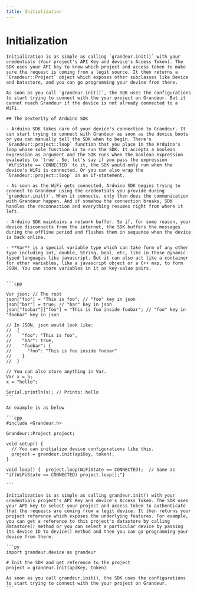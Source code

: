 ```yaml
---
title: Initialization
---
```

# Initialization


<Tabs group="tab-group-test">

  <Item value="arduino" label="Arduino">

    Initialization is as simple as calling `grandeur.init()` with your credentials (Your project's API Key and device's Access Token). The SDK uses your API key to know which project and access token to make sure the request is coming from a legit source. It then returns a `Grandeur::Project` object which exposes other subclasses like Device and Datastore, and you can go programming your device from there.

    As soon as you call `grandeur.init()`, the SDK uses the configurations to start trying to connect with the your project on Grandeur. But it cannot reach Grandeur if the device is not already connected to a WiFi.

    ## The Dexterity of Arduino SDK

    - Arduino SDK takes care of your device's connection to Grandeur. It can start trying to connect with Grandeur as soon as the device boots or you can manually tell the SDK when to begin. There's `Grandeur::project::loop` function that you place in the Arduino's loop whose sole function is to run the SDK. It accepts a boolean expression as argument and the SDK runs when the boolean expression evaluates to `true`. So, let's say if you pass the expression `WiFiState == CONNECTED` to it, the SDK would only run when the device's WiFi is connected. Or you can also wrap the `Grandeur::project::loop` in an if-statement.

    - As soon as the WiFi gets connected, Arduino SDK begins trying to connect to Grandeur using the credentials you provide during `grandeur.init()`. When it connects, only then does the communication with Grandeur happen. And if somehow the connection breaks, SDK handles the reconnection and everything resumes right from where it left.

    - Arduino SDK maintains a network buffer. So if, for some reason, your device disconnects from the internet, the SDK buffers the messages during the offline period and flushes them in sequence when the device is back online.

    - **Var** is a special variable type which can take form of any other type including int, double, String, bool, etc, like in those dynamic typed languages like javascript. But it can also act like a container for other variables, like a javascript object or a C++ map, to form JSON. You can store variables in it as key-value pairs. 


    ```cpp

    Var json; // The root
    json["foo"] = "This is foo"; // "foo" key in json
    json["bar"] = true; // "bar" key in json
    json["foobar"]["foo"] = "This is foo inside foobar"; // "foo" key in "foobar" key in json

    // In JSON, json would look like:
    //  {
    //    "foo": "This is foo",
    //    "bar": true,
    //    "foobar": {
    //      "foo": "This is foo inside foobar"
    //    }
    //  }

    // You can also store anything in Var.
    Var x = 5;
    x = "hello";

    Serial.println(x); // Prints: hello
    ```

    An example is as below
    
    ```cpp
    #include <Grandeur.h>

    Grandeur::Project project;

    void setup() {
      // You can initialize device configurations like this.
      project = grandeur.init(apiKey, token);
    }

    void loop() {  project.loop(WiFiState == CONNECTED);  // Same as "if(WiFiState == CONNECTED) project.loop();"}

    ```

  </Item>

  <Item value="py" label="Py">

    Initialization is as simple as calling grandeur.init() with your credentials project's API Key and device's Access Token. The SDK uses your API key to select your project and access token to authenticate that the requests are coming from a legit device. It then returns your project reference which exposes the underlying features. For example, you can get a reference to this project's datastore by calling datastore() method or you can select a particular device by passing its device ID to device() method and then you can go programming your device from there.
  
    ```py
    import grandeur.device as grandeur

    # Init the SDK and get reference to the project
    project = grandeur.init(apiKey, token)

    As soon as you call grandeur.init(), the SDK uses the configurations to start trying to connect with the your project on Grandeur.
    ```
  </Item>

</Tabs>